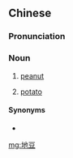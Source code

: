 ==Chinese==
{{zh-forms}}

===Pronunciation===
{{zh-pron
|m=dìdòu
|mn-t=di7 dao7
|cat=n
}}

===Noun===
{{zh-noun}}

# {{lb|zh|dialectal|including|_|Teochew|Hakka}} [[peanut]]
# {{lb|zh|dialectal}} [[potato]]

====Synonyms====
* {{sense|peanut}}
{{zh-dial|花生}}

[[mg:地豆]]